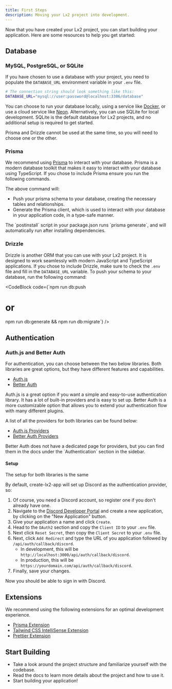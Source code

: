 ```yaml
---
title: First Steps
description: Moving your Lx2 project into development.
---
```


Now that you have created your Lx2 project, you can start building your
application. Here are some resources to help you get started:

## Database

### MySQL, PostgreSQL, or SQLite

If you have chosen to use a database with your project, you need to populate the
`DATABASE_URL` environment variable in your `.env` file.

```bash title=".env"
# The connection string should look something like this:
DATABASE_URL="mysql://user:password@localhost:3306/database"
```

You can choose to run your database locally, using a service like
[Docker](https://www.docker.com/), or use a cloud service like
[Neon](https://neon.tech/). Alternatively, you can use SQLite for local
development. SQLite is the default database for Lx2 projects, and no additional
setup is required to get started.

<Callout type="warning">
  Prisma and Drizzle cannot be used at the same time, so you will need to choose
  one or the other.
</Callout>

### Prisma

We recommend using [Prisma](https://www.prisma.io/) to interact with your
database. Prisma is a modern database toolkit that makes it easy to interact
with your database using TypeScript. If you chose to include Prisma ensure you
run the following commands.

<CodeBlock code="npm run db:push && npm run postinstall" />

The above command will:

- Push your prisma schema to your database, creating the necessary tables and
  relationships.
- Generate the Prisma client, which is used to interact with your database in
  your application code, in a type-safe manner.

<Callout type="info">
  The `postinstall` script in your package.json runs `prisma generate`, and will
  automatically run after installing dependencies.
</Callout>

### Drizzle

Drizzle is another ORM that you can use with your Lx2 project. It is designed to
work seamlessly with modern JavaScript and TypeScript applications. If you chose
to include Drizzle, make sure to check the `.env` file and fill in the
`DATABASE_URL` variable. To push your schema to your database, run the following
command:

<CodeBlock
  code={`npm run db:push
# or
npm run db:generate && npm run db:migrate`}
/>

## Authentication

### Auth.js and Better Auth

For authentication, you can choose between the two below libraries. Both
libraries are great options, but they have different features and capabilities.

- [Auth.js](https://authjs.dev/)
- [Better Auth](https://www.better-auth.com/)

Auth.js is a great option if you want a simple and easy-to-use authentication
library. It has a lot of built-in providers and is easy to set up. Better Auth
is a more customizable option that allows you to extend your authentication flow
with many different plugins.

A list of all the providers for both libraries can be found below:

- [Auth.js Providers](https://authjs.dev/getting-started/authentication/oauth)
- [Better Auth Providers](https://www.better-auth.com/docs/authentication/discord)

<Callout type="default" title="Note">
  Better Auth does not have a dedicated page for providers, but you can find
  them in the docs under the `Authentication` section in the sidebar.
</Callout>

#### Setup

<Callout type="info">The setup for both libraries is the same</Callout>

By default, create-lx2-app will set up Discord as the authentication provider,
so:

1. Of course, you need a Discord account, so register one if you don't already
   have one.
2. Navigate to the
   [Discord Developer Portal](https://discord.com/developers/applications) and
   create a new application, by clicking on the "New Application" button.
3. Give your application a name and click `Create`.
4. Head to the `OAuth2` section and copy the `Client ID` to your `.env` file.
5. Next click `Reset Secret`, then copy the `Client Secret` to your `.env` file.
6. Next, click `Add Redirect` and type the URL of you application followed by
   `/api/auth/callback/discord`.
   - In development, this will be
     `http://localhost:3000/api/auth/callback/discord`.
   - In production, this will be
     `https://yourdomain.com/api/auth/callback/discord`.
7. Finally, save your changes.

Now you should be able to sign in with Discord.

## Extensions

We recommend using the following extensions for an optimal development
experience.

- [Prisma Extension](https://www.prisma.io/docs/orm/more/development-environment/editor-setup)
- [Tailwind CSS IntelliSense Extension](https://tailwindcss.com/docs/editor-setup)
- [Prettier Extension](https://prettier.io/docs/editors.html)

## Start Building

- Take a look around the project structure and familiarize yourself with the
  codebase.
- Read the docs to learn more details about the project and how to use it.
- Start building your application!
